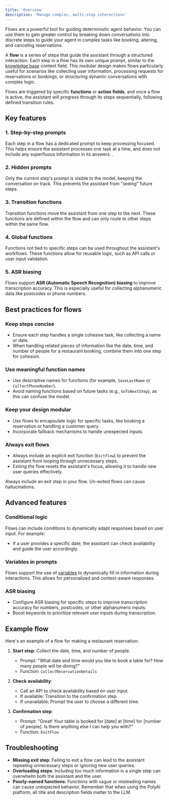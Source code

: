 ```yaml
---
title: 'Overview'
description: 'Manage complex, multi-step interactions'
---
```


Flows are a powerful tool for guiding deterministic agent behavior. You can use them to gain greater control by breaking down conversations into discrete steps to guide your
agent in complex tasks like booking, altering, and canceling reservations.

A **flow** is a series of steps that guide the assistant through a structured interaction. Each step in a flow has its own unique prompt, similar
to the [knowledge base](/knowledge-base/introduction) content field. This modular design makes flows particularly useful for scenarios like
collecting user information, processing requests for reservations or bookings, or structuring dynamic conversations with complex logic.

Flows are triggered by specific **functions** or **action fields**, and once a flow is active, the assistant will progress through its steps sequentially,
following defined transition rules.

## Key features

### 1. Step-by-step prompts
Each step in a flow has a dedicated prompt to keep processing focused. This helps ensure
the assistant processes one task at a time, and does not include any superfluous information in its answers. .

### 2. Hidden prompts
Only the current step's prompt is visible to the model, keeping the conversation on track. This prevents the assistant from "seeing"
future steps.

### 3. Transition functions
Transition functions move the assistant from one step to the next. These functions are defined within the flow and can only route to other
 steps within the same flow.

### 4. Global functions
Functions not tied to specific steps can be used throughout the assistant's workflows. These functions allow for reusable logic, such as API
calls or user input validation.

### 5. ASR biasing
Flows support **ASR (Automatic Speech Recognition) biasing** to improve transcription accuracy. This is especially useful for collecting
 alphanumeric data like postcodes or phone numbers.

## Best practices for flows

### Keep steps concise
- Ensure each step handles a single cohesive task, like collecting a name or date.
- When handling related pieces of information like the date, time, and number of people for a restaurant booking, combine them into one step for cohesion.

### Use meaningful function names
- Use descriptive names for functions (for example, `SaveLastName` or `CollectPhoneNumber`).
- Avoid naming functions based on future tasks (e.g., `GoToNextStep`), as this can confuse the model.

### Keep your design modular
- Use flows to encapsulate logic for specific tasks, like booking a reservation or handling a customer query.
- Incorporate fallback mechanisms to handle unexpected inputs.

### Always exit flows
- Always include an explicit exit function (`ExitFlow`) to prevent the assistant from looping through unnecessary steps.
- Exiting the flow resets the assistant's focus, allowing it to handle new user queries effectively.

<Warning> Always include an exit step in your flow. Un-exited flows can cause <Tooltip tip="Incorrect or misleading results.">hallucinations</Tooltip>. </Warning>

## Advanced features

### Conditional logic
Flows can include conditions to dynamically adapt responses based on user input. For example:
- If a user provides a specific date, the assistant can check availability and guide the user accordingly.

### Variables in prompts
Flows support the use of [variables](/variable-management/introduction) to dynamically fill in information during interactions. This allows for personalized and context-aware responses.

### ASR biasing
- Configure ASR biasing for specific steps to improve transcription accuracy for numbers, postcodes, or other alphanumeric inputs.
- Boost keywords to prioritize relevant user inputs during transcription.

## Example flow

Here's an example of a flow for making a restaurant reservation:

1. **Start step**: Collect the date, time, and number of people.
   - Prompt: "What date and time would you like to book a table for? How many people will be dining?"
   - Function: `CollectReservationDetails`

2. **Check availability**:
   - Call an API to check availability based on user input.
   - If available: Transition to the confirmation step.
   - If unavailable: Prompt the user to choose a different time.

3. **Confirmation step**:
   - Prompt: "Great! Your table is booked for [date] at [time] for [number of people]. Is there anything else I can help you with?"
   - Function: `ExitFlow`

## Troubleshooting

- **Missing exit step**: Failing to exit a flow can lead to the assistant repeating unnecessary steps or ignoring new user queries.
- **Overloading steps**: Including too much information in a single step can overwhelm both the assistant and the user.
- **Poorly-named functions**: Functions with vague or misleading names can cause unexpected behavior. Remember that when using
the PolyAI platform, all title and description fields matter to the LLM.

